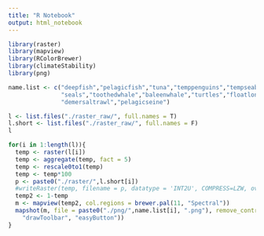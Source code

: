 ```yaml
---
title: "R Notebook"
output: html_notebook
---
```


```r
library(raster)
library(mapview)
library(RColorBrewer)
library(climateStability)
library(png)
```

```r
name.list <- c("deepfish","pelagicfish","tuna","temppenguins","tempseabirds","rays","sharks","whaleshark","epifauna","dolphin","seacow",
               "seals","toothedwhale","baleenwhale","turtles","floatlongline","poleandline","crustaceanfishing","demersalgillnet","weightedlongline",
               "demersaltrawl","pelagicseine")
```

```r
l <- list.files("./raster_raw/", full.names = T)
l.short <- list.files("./raster_raw/", full.names = F)
l
```

```r
for(i in 1:length(l)){
  temp <- raster(l[i])
  temp <- aggregate(temp, fact = 5)
  temp <- rescale0to1(temp)
  temp <- temp*100
  p <- paste0("./raster/",l.short[i])
  #writeRaster(temp, filename = p, datatype = 'INT2U', COMPRESS=LZW, overwrite = T)
  temp2 <- 1-temp
  m <- mapview(temp2, col.regions = brewer.pal(11, "Spectral"))
  mapshot(m, file = paste0("./png/",name.list[i], ".png"), remove_controls = c("zoomControl", "layersControl", "homeButton", "scaleBar",
    "drawToolbar", "easyButton"))
}
```




